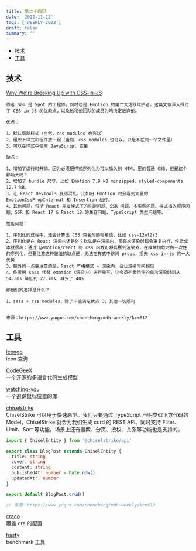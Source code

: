 ```yaml
---
title: 第二十四周
date: '2022-11-12'
tags: ['WEEKLY-2022']
draft: false
summary: ''
---
```


- [技术](#技术)
- [工具](#工具)

## 技术

[Why We're Breaking Up with CSS-in-JS](https://dev.to/srmagura/why-were-breaking-up-wiht-css-in-js-4g9b)

```
作者 Sam 是 Spot 的工程师，同时也是 Emotion 的第二大活跃维护者。这篇文章深入探讨了 CSS-in-JS 的优缺点，以及他和他团队的成员为啥决定放弃他。

优点：

1、默认局部样式（当然，css modules 也可以）
2、组织上样式和组件放一起（当然，css modules 也可以，只是不在同一个文件里）
3、可以在样式中使用 JavaScript 变量

缺点：

1、增加了运行时开销。因为必须把样式序列化为可以插入到 HTML 里的普通 CSS，但是这个影响大吗？
2、增加了 bundle 尺寸。比如 Emotion 7.9 kB minzipped，styled-components 12.7 kB。
3、让 React DevTools 变得混乱。比如用 Emotion 时会看到大量的 EmotionCssPropInternal 和 Insertion 组件。
4、其他问题，包括 React 并发模式下的性能问题、SSR 问题、多实例问题、样式插入顺序问题、SSR 和 React 17 & React 18 的兼容问题、TypeScript 类型问题等。

性能问题：

1、序列化的过程中，还会计算出 CSS 类名的的哈希值，比如 css-12nl2r3
2、序列化是在 React 渲染内还是外？默认是在渲染内，那每次渲染时都会重复执行，性能成本就很高；通过 @emotion/react 的 css 函数可将其挪到渲染外，在模块加载时做一次性的序列化，但要注意这种做法的缺点是，无法在样式中访问 props，损失 css-in-js 的一大优势
3、额外的一点要注意的是，React 严格模式 + 渲染内，会让渲染时间翻倍
4、作者用 sass 代替 emotion（渲染内）进行重写，让会员列表组件的单次渲染时间从 54.3ms 降低到 27.7ms，减少了 48%

那他们的选择是什么？

1、sass + css modules，除了不能满足优点 3，其他一切顺利


来源：https://www.yuque.com/chencheng/mdh-weekly/kcm612
```

## 工具

[icongo](https://icongo.github.io/)  
icon 查询

[CodeGeeX](https://github.com/THUDM/CodeGeeX)  
一个开源的多语言代码生成模型

[watching-you](https://github.com/jj811208/watching-you)  
一个追踪鼠标位置的库

[chiselstrike](https://github.com/chiselstrike/chiselstrike)  
ChiselStrike 可以用于快速原型。我们只要通过 TypeScript 声明类似下方代码的 Model，ChiselStrike 就会为我们生成 curd 的 REST API。同时支持 Filter、Limit、Sort 等功能。场景上还有搜索、分页、授权、关系等功能也是支持的。

```typescript
import { ChiselEntity } from '@chiselstrike/api'

export class BlogPost extends ChiselEntity {
  title: string
  cover: string
  content: string
  publishedAt: number = Date.now()
  updatedAt?: number
}

export default BlogPost.crud()

// 来源：https://www.yuque.com/chencheng/mdh-weekly/kcm612
```

[craco](https://github.com/dilanx/craco)  
覆盖 cra 的配置

[hasty](https://hasty.dev/)  
benchmark 工具
